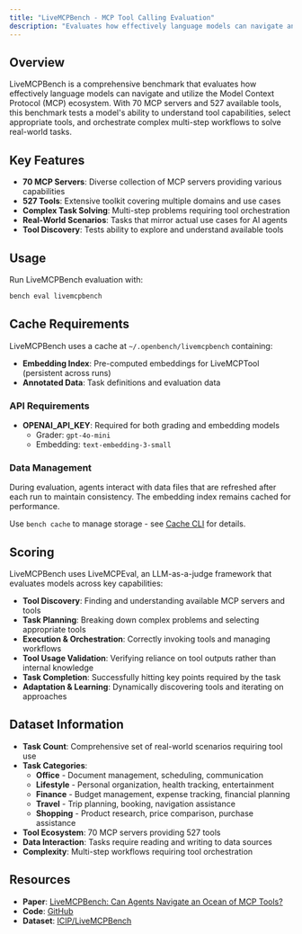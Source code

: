 ```yaml
---
title: "LiveMCPBench - MCP Tool Calling Evaluation"
description: "Evaluates how effectively language models can navigate and utilize the Model Context Protocol ecosystem"
---
```


## Overview

LiveMCPBench is a comprehensive benchmark that evaluates how effectively language models can navigate and utilize the Model Context Protocol (MCP) ecosystem. With 70 MCP servers and 527 available tools, this benchmark tests a model's ability to understand tool capabilities, select appropriate tools, and orchestrate complex multi-step workflows to solve real-world tasks.

## Key Features

- **70 MCP Servers**: Diverse collection of MCP servers providing various capabilities
- **527 Tools**: Extensive toolkit covering multiple domains and use cases
- **Complex Task Solving**: Multi-step problems requiring tool orchestration
- **Real-World Scenarios**: Tasks that mirror actual use cases for AI agents
- **Tool Discovery**: Tests ability to explore and understand available tools


## Usage

Run LiveMCPBench evaluation with:

```bash
bench eval livemcpbench
```

## Cache Requirements

LiveMCPBench uses a cache at `~/.openbench/livemcpbench` containing:

- **Embedding Index**: Pre-computed embeddings for LiveMCPTool (persistent across runs)
- **Annotated Data**: Task definitions and evaluation data

### API Requirements

- **OPENAI_API_KEY**: Required for both grading and embedding models
  - Grader: `gpt-4o-mini`
  - Embedding: `text-embedding-3-small`

### Data Management

During evaluation, agents interact with data files that are refreshed after each run to maintain consistency. The embedding index remains cached for performance.

Use `bench cache` to manage storage - see [Cache CLI](/cli/cache) for details.

## Scoring

LiveMCPBench uses LiveMCPEval, an LLM-as-a-judge framework that evaluates models across key capabilities:

- **Tool Discovery**: Finding and understanding available MCP servers and tools
- **Task Planning**: Breaking down complex problems and selecting appropriate tools
- **Execution & Orchestration**: Correctly invoking tools and managing workflows
- **Tool Usage Validation**: Verifying reliance on tool outputs rather than internal knowledge
- **Task Completion**: Successfully hitting key points required by the task
- **Adaptation & Learning**: Dynamically discovering tools and iterating on approaches

## Dataset Information

- **Task Count**: Comprehensive set of real-world scenarios requiring tool use
- **Task Categories**: 
  - **Office** - Document management, scheduling, communication
  - **Lifestyle** - Personal organization, health tracking, entertainment
  - **Finance** - Budget management, expense tracking, financial planning
  - **Travel** - Trip planning, booking, navigation assistance
  - **Shopping** - Product research, price comparison, purchase assistance
- **Tool Ecosystem**: 70 MCP servers providing 527 tools
- **Data Interaction**: Tasks require reading and writing to data sources
- **Complexity**: Multi-step workflows requiring tool orchestration

## Resources

- **Paper**: [LiveMCPBench: Can Agents Navigate an Ocean of MCP Tools?](https://arxiv.org/pdf/2508.01780)
- **Code**: [GitHub](https://github.com/icip-cas/LiveMCPBench)
- **Dataset**: [ICIP/LiveMCPBench](https://huggingface.co/datasets/ICIP/LiveMCPBench)
